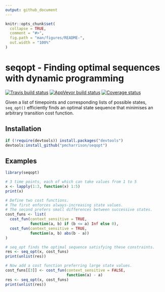 ```yaml
---
output: github_document
---
```


<!-- README.md is generated from README.Rmd. Please edit that file -->

```r
knitr::opts_chunk$set(
  collapse = TRUE,
  comment = "#>",
  fig.path = "man/figures/README-",
  out.width = "100%"
)
```
# seqopt - Finding optimal sequences with dynamic programming

[![Travis build status](https://travis-ci.com/pmcharrison/seqopt.svg?branch=master)](https://travis-ci.org/pmcharrison/seqopt)
[![AppVeyor build status](https://ci.appveyor.com/api/projects/status/github/pmcharrison/seqopt?branch=master&svg=true)](https://ci.appveyor.com/project/pmcharrison/seqopt)
[![Coverage status](https://coveralls.io/repos/github/pmcharrison/seqopt/badge.svg)](https://coveralls.io/r/pmcharrison/seqopt?branch=master)

Given a list of timepoints and corresponding lists of possible states, 
`seq_opt()` efficiently finds an optimal state sequence that minimises an
arbitrary transition cost function.

## Installation

```r
if (!require(devtools)) install.packages("devtools")
devtools:install_github("pmcharrison/seqopt")
```

## Examples

```r
library(seqopt)

# 3 time points, each of which can take values from 1 to 5
x <- lapply(1:3, function(x) 1:5)
print(x)

# Define two cost functions.
# The first enforces always-increasing state values.
# The second prefers small differences between successive states.
cost_funs <- list(
  cost_fun(context_sensitive = TRUE, 
           function(a, b) if (b <= a) Inf else 0),
  cost_fun(context_sensitive = TRUE, 
           function(a, b) abs(b - a))
)

# seq_opt finds the optimal sequence satisfying these constraints.
res <- seq_opt(x, cost_funs)
print(unlist(res))

# Now add a cost function preferring large state values.
cost_funs[[3]] <- cost_fun(context_sensitive = FALSE,
                           function(a) - a)
res <- seq_opt(x, cost_funs)
print(unlist(res))
```
